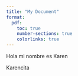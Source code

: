 ```yaml
---
title: "My Document"
format:
  pdf:
    toc: true
    number-sections: true
    colorlinks: true
---
```


Hola mi nombre es Karen

Karencita
